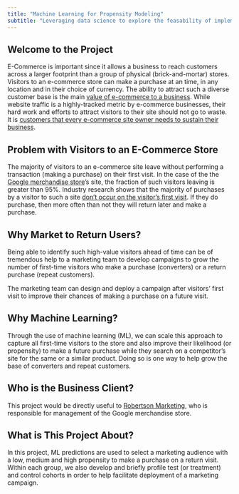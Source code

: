 ```yaml
---
title: "Machine Learning for Propensity Modeling"
subtitle: "Leveraging data science to explore the feasability of implementing a marketing use-case with e-commerce tracking data"
---
```


## Welcome to the Project
E-Commerce is important since it allows a business to reach customers across a larger footprint than a group of physical (brick-and-mortar) stores. Visitors to an e-commerce store can make a purchase at an time, in any location and in their choice of currency. The ability to attract such a diverse customer base is the main [value of e-commerce to a business](https://www.linkedin.com/pulse/top-6-reasons-why-e-commerce-so-important-your-business-?trk=organization-update-content_share-article). While website traffic is a highly-tracked metric by e-commerce businesses, their hard work and efforts to attract visitors to their site should not go to waste. It is [customers that every e-commerce site owner needs to sustain their business](https://www.linkedin.com/pulse/visitors-customerswhich-one-do-you-want-cody-jensen).

## Problem with Visitors to an E-Commerce Store
The majority of visitors to an e-commerce site leave without performing a transaction (making a purchase) on their first visit. In the case of the the [Google merchandise store](https://shop.googlemerchandisestore.com)'s site, the fraction of such visitors leaving is greater than 95%. Industry research shows that the majority of purchases by a visitor to such a site [don't occur on the visitor's first visit](https://marketingexperiments.com/conversion-marketing/repeat-visitors-8-times-more-likely-to-make-online-purchase). If they do purchase, then more often than not they will return later and make a purchase.

## Why Market to Return Users?
Being able to identify such high-value visitors ahead of time can be of tremendous help to a marketing team to develop campaigns to grow the number of first-time visitors who make a purchase (converters) or a return purchase (repeat customers).

The marketing team can design and deploy a campaign after visitors' first visit to improve their chances of making a purchase on a future visit.

## Why Machine Learning?
Through the use of machine learning (ML), we can scale this approach to capture all first-time visitors to the store and also improve their likelihood (or propensity) to make a future purchase while they search on a competitor's site for the same or a similar product. Doing so is one way to help grow the base of converters and repeat customers.

## Who is the Business Client?
This project would be directly useful to [Robertson Marketing](https://www.robertsonmarketing.com/), who is responsible for management of the Google merchandise store.

## What is This Project About?
In this project, ML predictions are used to select a marketing audience with a low, medium and high propensity to make a purchase on a return visit. Within each group, we also develop and briefly profile test (or treatment) and control cohorts in order to help facilitate deployment of a marketing campaign.
